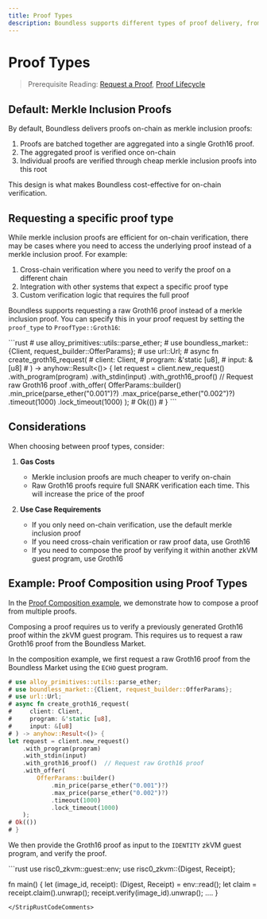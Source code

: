 ```yaml
---
title: Proof Types
description: Boundless supports different types of proof delivery, from efficient merkle inclusion proofs to raw Groth16 proofs for cross-chain verification.
---
```



# Proof Types

> Prerequisite Reading: [Request a Proof](/developers/tutorials/request), [Proof Lifecycle](/developers/proof-lifecycle)

## Default: Merkle Inclusion Proofs

By default, Boundless delivers proofs on-chain as merkle inclusion proofs:

1. Proofs are batched together are aggregated into a single Groth16 proof.
2. The aggregated proof is verified once on-chain
3. Individual proofs are verified through cheap merkle inclusion proofs into this root

This design is what makes Boundless cost-effective for on-chain verification.

## Requesting a specific proof type

While merkle inclusion proofs are efficient for on-chain verification, there may be cases where you need to access the underlying proof instead of a merkle inclusion proof. For example:

1. Cross-chain verification where you need to verify the proof on a different chain
2. Integration with other systems that expect a specific proof type
3. Custom verification logic that requires the full proof

Boundless supports requesting a raw Groth16 proof instead of a merkle inclusion proof. You can specify this in your proof request by setting the `proof_type` to `ProofType::Groth16`:

<StripRustCodeComments>
```rust
# use alloy_primitives::utils::parse_ether;
# use boundless_market::{Client, request_builder::OfferParams};
# use url::Url;
# async fn create_groth16_request(
#     client: Client,
#     program: &'static [u8],
#     input: &[u8]
# ) -> anyhow::Result<()> {
let request = client.new_request()
    .with_program(program)
    .with_stdin(input)
    .with_groth16_proof()  // Request raw Groth16 proof
    .with_offer(
        OfferParams::builder()
            .min_price(parse_ether("0.001")?)
            .max_price(parse_ether("0.002")?)
            .timeout(1000)
            .lock_timeout(1000)
    );
# Ok(())
# }
```
</StripRustCodeComments>

## Considerations

When choosing between proof types, consider:

1. **Gas Costs**
   - Merkle inclusion proofs are much cheaper to verify on-chain
   - Raw Groth16 proofs require full SNARK verification each time. This will increase the price of the proof

2. **Use Case Requirements**
   - If you only need on-chain verification, use the default merkle inclusion proof
   - If you need cross-chain verification or raw proof data, use Groth16
   - If you need to compose the proof by verifying it within another zkVM guest program, use Groth16

## Example: Proof Composition using Proof Types

In the [Proof Composition example](https://github.com/boundless-xyz/boundless/tree/main/examples/proof-composition), we demonstrate how to compose a proof from multiple proofs.

Composing a proof requires us to verify a previously generated Groth16 proof within the zkVM guest program. This requires us to request a raw Groth16 proof from the Boundless Market.


In the composition example, we first request a raw Groth16 proof from the Boundless Market using the `ECHO` guest program.
<StripRustCodeComments>
```rust
# use alloy_primitives::utils::parse_ether;
# use boundless_market::{Client, request_builder::OfferParams};
# use url::Url;
# async fn create_groth16_request(
#     client: Client,
#     program: &'static [u8],
#     input: &[u8]
# ) -> anyhow::Result<()> {
let request = client.new_request()
    .with_program(program)
    .with_stdin(input)
    .with_groth16_proof()  // Request raw Groth16 proof
    .with_offer(
        OfferParams::builder()
            .min_price(parse_ether("0.001")?)
            .max_price(parse_ether("0.002")?)
            .timeout(1000)
            .lock_timeout(1000)
    );
# Ok(())
# }
```
</StripRustCodeComments>

We then provide the Groth16 proof as input to the `IDENTITY` zkVM guest program, and verify the proof.

<StripRustCodeComments>
```rust
use risc0_zkvm::guest::env;
use risc0_zkvm::{Digest, Receipt};

fn main() {
    let (image_id, receipt): (Digest, Receipt) = env::read();
    let claim = receipt.claim().unwrap();
    receipt.verify(image_id).unwrap();
    ....
}
```
</StripRustCodeComments>
